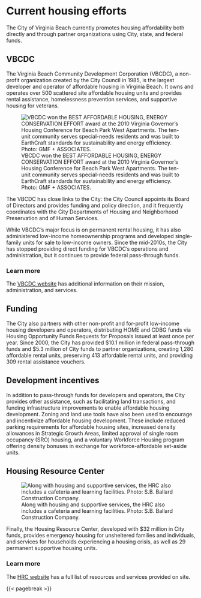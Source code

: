 # Current housing efforts

The City of Virginia Beach currently promotes housing affordability both directly and through partner organizations using City, state, and federal funds.

## VBCDC

The Virginia Beach Community Development Corporation (VBCDC), a non-profit organization created by the City Council in 1985, is the largest developer and operator of affordable housing in Virginia Beach. It owns and operates over 500 scattered site affordable housing units and provides rental assistance, homelessness prevention services, and supportive housing for veterans.

![VBCDC won the BEST AFFORDABLE HOUSING, ENERGY CONSERVATION EFFORT award at the 2010 Virginia Governor's Housing Conference for Beach Park West Apartments. The ten-unit community serves special-needs residents and was built to EarthCraft standards for sustainability and energy efficiency. Photo: GMF + ASSOCIATES.](img/vbcdc.jpg)

The VBCDC has close links to the City: the City Council appoints its Board of Directors and provides funding and policy direction, and it frequently coordinates with the City Departments of Housing and Neighborhood Preservation and of Human Services.

While VBCDC’s major focus is on permanent rental housing, it has also administered low-income homeownership programs and developed single-family units for sale to low-income owners. Since the mid-2010s, the City has stopped providing direct funding for VBCDC’s operations and administration, but it continues to provide federal pass-through funds. 

::: callout-tip
### Learn more
The [VBCDC website](https://www.vbcdc.org/) has additional information on their mission, administration, and services.
:::

## Funding

The City also partners with other non-profit and for-profit low-income housing developers and operators, distributing HOME and CDBG funds via Housing Opportunity Funds Requests for Proposals issued at least once per year. Since 2000, the City has provided \$10.1 million in federal pass-through funds and \$5.3 million of City funds to partner organizations, creating 1,280 affordable rental units, preserving 413 affordable rental units, and providing 309 rental assistance vouchers.

## Development incentives

In addition to pass-through funds for developers and operators, the City provides other assistance, such as facilitating land transactions, and funding infrastructure improvements to enable affordable housing development. Zoning and land use tools have also been used to encourage and incentivize affordable housing development. These include reduced parking requirements for affordable housing sites, increased density allowances in Strategic Growth Areas, limited approval of single room occupancy (SRO) housing, and a voluntary Workforce Housing program offering density bonuses in exchange for workforce-affordable set-aside units.

## Housing Resource Center

![Along with housing and supportive services, the HRC also includes a cafeteria and learning facilities. Photo: S.B. Ballard Construction Company.](img/hrc.jpg)

Finally, the Housing Resource Center, developed with \$32 million in City funds, provides emergency housing for unsheltered families and individuals, and services for households experiencing a housing crisis, as well as 29 permanent supportive housing units.

::: callout-tip
### Learn more
The [HRC website](https://housing.virginiabeach.gov/ending-homelessness/housing-resource-center) has a full list of resources and services provided on site.
:::

{{< pagebreak >}}